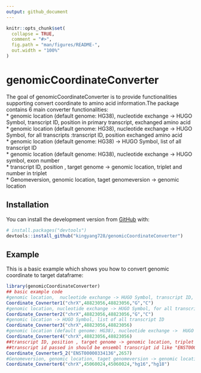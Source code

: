 ```yaml
---
output: github_document
---
```


<!-- README.md is generated from README.Rmd. Please edit that file -->

```r
knitr::opts_chunk$set(
  collapse = TRUE,
  comment = "#>",
  fig.path = "man/figures/README-",
  out.width = "100%"
)
```
# genomicCoordinateConverter

<!-- badges: start -->
<!-- badges: end -->

The goal of genomicCoordinateConverter is to provide functionalities supporting convert coordinate to amino acid information.The package contains 6 main converter functionalities: <br/>
* genomic location (default genome: HG38), nucleotide exchange -> HUGO Symbol, transcript ID, position in primary transcript, exchanged amino acid <br/>
* genomic location (default genome: HG38), nucleotide exchange -> HUGO Symbol, for all transcripts :transcript ID, position exchanged amino acid <br/>
* genomic location (default genome: HG38) -> HUGO Symbol, list of all transcript ID <br/>
* genomic location (default genome: HG38), nucleotide exchange ->  HUGO symbol, exon number <br/>
* transcript ID, position , target genome -> genomic location, triplet and number in triplet <br/>
* Genomeversion, genomic location, taget genomeversion -> genomic location <br/>

## Installation

You can install the  development version from [GitHub](https://github.com/) with:

``` r
# install.packages("devtools")
devtools::install_github("kingyang728/genomicCoordinateConverter")
```
## Example

This is a basic example which shows you how to convert genomic coordinate to target dataframe:

```r
library(genomicCoordinateConverter)
## basic example code
#genomic location,  nucleotide exchange -> HUGO Symbol, transcript ID, position in primary transcript, exchanged amino acid
Coordinate_Covnerter1("chrX",48823056,48823056,"G","C")
#genomic location, nucleotide exchange -> HUGO Symbol, for all transcripts :transcript ID, position exchanged amino acid
Coordinate_Covnerter2("chrX",48823056,48823056,"G","C")
#genomic location -> HUGO Symbol, list of all transcript ID
Coordinate_Covnerter3("chrX",48823056,48823056)
#genomic location (default genome: HG38), nucleotide exchange ->  HUGO symbol, exon number
Coordinate_Covnerter4("chrX",48823056,48823056)
##transcript ID, position , target genome -> genomic location, triplet and number in triplet
##transcript id passed in should be ensembl transcript id like "ENST00000334136"
Coordinate_Covnerter5_2("ENST00000334136",2657)
#Genomeversion, genomic location, taget genomeversion -> genomic location
Coordinate_Covnerter6("chrX",45060024,45060024,"hg16","hg18")
```


